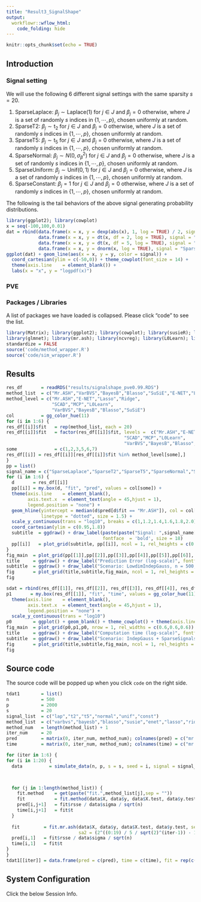 ```yaml
---
title: "Result3_SignalShape"
output:
  workflowr::wflow_html:
    code_folding: hide
---
```


```r
knitr::opts_chunk$set(echo = TRUE)
```

## Introduction

### Signal setting

We will use the following 6 different signal settings with the same sparsity $s = 20$.

(1) SparseLaplace: $\beta_j \sim \textrm{Laplace}(1)$ for $j \in J$ and $\beta_j = 0$ otherwise, where $J$ is a set of randomly $s$ indices in $\{1,\cdots,p\}$, chosen uniformly at random.
(2) SparseT2: $\beta_j \sim \textrm{t}_2$ for $j \in J$ and $\beta_j = 0$ otherwise, where $J$ is a set of randomly $s$ indices in $\{1,\cdots,p\}$, chosen uniformly at random.
(3) SparseT5: $\beta_j \sim \textrm{t}_5$ for $j \in J$ and $\beta_j = 0$ otherwise, where $J$ is a set of randomly $s$ indices in $\{1,\cdots,p\}$, chosen uniformly at random.
(4) SparseNormal: $\beta_j \sim N(0,\sigma_\beta^2)$ for $j \in J$ and $\beta_j = 0$ otherwise, where $J$ is a set of randomly $s$ indices in $\{1,\cdots,p\}$, chosen uniformly at random.
(5) SparseUniform: $\beta_j \sim \textrm{Unif}(0,1)$ for $j \in J$ and $\beta_j = 0$ otherwise, where $J$ is a set of randomly $s$ indices in $\{1,\cdots,p\}$, chosen uniformly at random.
(6) SparseConstant: $\beta_j = 1$ for $j \in J$ and $\beta_j = 0$ otherwise, where $J$ is a set of randomly $s$ indices in $\{1,\cdots,p\}$, chosen uniformly at random.

The following is the tail behaviors of the above signal generating probability distributions.

```r
library(ggplot2); library(cowplot)
x = seq(-100,100,0.01)
dat = rbind(data.frame(x = x, y = dexp(abs(x), 1, log = TRUE) / 2, signal = "SparseLaplace"),
            data.frame(x = x, y = dt(x, df = 2, log = TRUE), signal = "SparseT2"),
            data.frame(x = x, y = dt(x, df = 5, log = TRUE), signal = "SparseT5"),
            data.frame(x = x, y = dnorm(x, log = TRUE), signal = "SparseNormal"))
ggplot(dat) + geom_line(aes(x = x, y = y, color = signal)) + 
  coord_cartesian(ylim = c(-50,0)) + theme_cowplot(font_size = 14) +
  theme(axis.line    = element_blank()) +
  labs(x = "x", y = "logpdf(x)")
```

### PVE

### Packages / Libraries

A list of packages we have loaded is collapsed. Please click "code" to see the list.

```r
library(Matrix); library(ggplot2); library(cowplot); library(susieR); library(BGLR);
library(glmnet); library(mr.ash); library(ncvreg); library(L0Learn); library(varbvs);
standardize = FALSE
source('code/method_wrapper.R')
source('code/sim_wrapper.R')
```

## Results 

```r
res_df       = readRDS("results/signalshape_pve0.99.RDS")
method_list  = c("Mr.ASH","VarBVS","BayesB","Blasso","SuSiE","E-NET","Lasso","Ridge","SCAD","MCP","L0Learn")
method_level = c("Mr.ASH","E-NET","Lasso","Ridge",
                 "SCAD","MCP","L0Learn",
                 "VarBVS","BayesB","Blasso","SuSiE")
col          = gg_color_hue(11)
for (i in 1:6) {
res_df[[i]]$fit   = rep(method_list, each = 20)
res_df[[i]]$fit   = factor(res_df[[i]]$fit, levels =  c("Mr.ASH","E-NET","Lasso","Ridge",
                                            "SCAD","MCP","L0Learn",
                                            "VarBVS","BayesB","Blasso","SuSiE"))
some              = c(1,2,3,5,6,7)
res_df[[i]] = res_df[[i]][res_df[[i]]$fit %in% method_level[some],]
}
pp = list()
signal_name = c("SparseLaplace","SparseT2","SparseT5","SparseNormal","SparseUnif","SparseConst")
for (i in 1:6) {
  d       = res_df[[i]]
  pp[[i]] = my.box(d, "fit", "pred", values = col[some]) +
  theme(axis.line    = element_blank(),
        axis.text.x  = element_text(angle = 45,hjust = 1),
        legend.position = "none") +
  geom_hline(yintercept = median(d$pred[d$fit == "Mr.ASH"]), col = col[1],
             linetype = "dotted", size = 1.5) +
  scale_y_continuous(trans = "log10", breaks = c(1,1.2,1.4,1.6,1.8,2.0)) +
  coord_cartesian(ylim = c(0.95,1.8))
  subtitle  = ggdraw() + draw_label(paste(paste("Signal: ",signal_name[i], sep = ""),"", sep = ""),
                                    fontface  = 'bold', size = 18)
  pp[[i]]   = plot_grid(subtitle, pp[[i]], ncol = 1, rel_heights = c(0.06,0.95))
}
fig_main  = plot_grid(pp[[1]],pp[[2]],pp[[3]],pp[[4]],pp[[5]],pp[[6]], nrow = 2, rel_widths = c(0.3,0.3,0.3,0.3))
title     = ggdraw() + draw_label("Prediction Error (log-scale)", fontface = 'bold', size = 20) 
subtitle  = ggdraw() + draw_label("Scenario: LowdimIndepGauss, n = 500, p = 2000, s = 20, pve = 0.99", fontface = 'bold', size = 18)
fig       = plot_grid(title,subtitle,fig_main, ncol = 1, rel_heights = c(0.04,0.06,0.95))
fig
```

```r
sdat = rbind(res_df[[1]], res_df[[2]], res_df[[3]], res_df[[4]], res_df[[5]], res_df[[6]])
p1       = my.box(res_df[[1]], "fit", "time", values = gg_color_hue(11)[c(1,3,7,6,9,11,2,4,5,8)]) +
  theme(axis.line    = element_blank(),
        axis.text.x  = element_text(angle = 45,hjust = 1),
        legend.position = "none") +
  scale_y_continuous(trans = "log10")
p0        = ggplot() + geom_blank() + theme_cowplot() + theme(axis.line = element_blank())
fig_main  = plot_grid(p0,p1,p0, nrow = 1, rel_widths = c(0.6,0.6,0.6))
title     = ggdraw() + draw_label("Computation time (log-scale)", fontface = 'bold', size = 20) 
subtitle  = ggdraw() + draw_label("Scenario: IndepGauss + SparseSignals, n = 500, p = 2000, s = 20, pve = 0.99", fontface  = 'bold', size = 18) 
fig       = plot_grid(title,subtitle,fig_main, ncol = 1, rel_heights = c(0.1,0.06,0.95))
fig
```

## Source code

The source code will be popped up when you click `code` on the right side. 

```r
tdat1        = list()
n            = 500
p            = 2000
s            = 20
signal_list  = c("lap","t2","t5","normal","unif","const")
method_list  = c("varbvs","bayesb","blasso","susie","enet","lasso","ridge","scad","mcp","l0learn")
method_num   = length(method_list) + 1
iter_num     = 20
pred         = matrix(0, iter_num, method_num); colnames(pred) = c("mr.ash", method_list)
time         = matrix(0, iter_num, method_num); colnames(time) = c("mr.ash", method_list)

for (iter in 1:6) {
for (i in 1:20) {
  data          = simulate_data(n, p, s = s, seed = i, signal = signal_list[iter], pve = 0.99)


 
  for (j in 1:length(method_list)) {
    fit.method    = get(paste("fit.",method_list[j],sep = ""))
    fit           = fit.method(data$X, data$y, data$X.test, data$y.test, seed = i)
    pred[i,j+1]   = fit$rsse / data$sigma / sqrt(n)
    time[i,j+1]   = fit$t
  }
 
  fit         = fit.mr.ash(data$X, data$y, data$X.test, data$y.test, seed = i,
                           sa2 = (2^((0:19) / 5 / sqrt(2)^(iter-1)) - 1)^2)
  pred[i,1]   = fit$rsse / data$sigma / sqrt(n)
  time[i,1]   = fit$t
}
}
tdat1[[iter]] = data.frame(pred = c(pred), time = c(time), fit = rep(c("mr.ash", method_list), each = 20))
```

## System Configuration

Click the below Session Info.